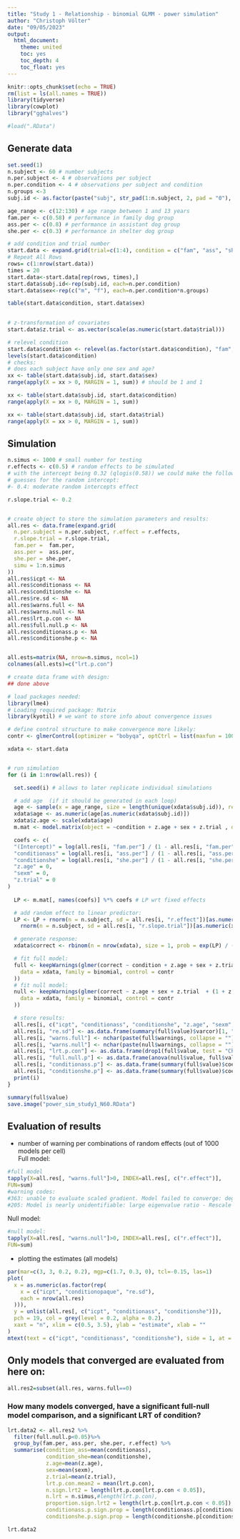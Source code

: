 ```yaml
---
title: "Study 1 - Relationship - binomial GLMM - power simulation"
author: "Christoph Völter"
date: "09/05/2023"
output: 
  html_document:
    theme: united
    toc: yes
    toc_depth: 4
    toc_float: yes
---
```


```r
knitr::opts_chunk$set(echo = TRUE)
rm(list = ls(all.names = TRUE))
library(tidyverse)
library(cowplot)
library("gghalves")

#load(".RData")
```

## Generate data

```r
set.seed(1)
n.subject <- 60 # number subjects
n.per.subject <- 4 # observations per subject
n.per.condition <- 4 # observations per subject and condition
n.groups <-3
subj.id <- as.factor(paste("subj", str_pad(1:n.subject, 2, pad = "0"), sep = "."))

age_range <- c(12:130) # age range between 1 and 13 years
fam.per <- c(0.58) # performance in family dog group
ass.per <- c(0.8) # performance in assistant dog group
she.per <- c(0.3) # performance in shelter dog group

# add condition and trial number
start.data <- expand.grid(trial=c(1:4), condition = c("fam", "ass", "she"))
# Repeat All Rows
rows= c(1:nrow(start.data))
times = 20
start.data<-start.data[rep(rows, times),]
start.data$subj.id<-rep(subj.id, each=n.per.condition)
start.data$sex<-rep(c("m", "f"), each=n.per.condition*n.groups)

table(start.data$condition, start.data$sex)

          
# z-transformation of covariates
start.data$z.trial <- as.vector(scale(as.numeric(start.data$trial)))

# relevel condition
start.data$condition <- relevel(as.factor(start.data$condition), "fam", "ass", "she")
levels(start.data$condition)
# checks:
# does each subject have only one sex and age?
xx <- table(start.data$subj.id, start.data$sex)
range(apply(X = xx > 0, MARGIN = 1, sum)) # should be 1 and 1

xx <- table(start.data$subj.id, start.data$condition)
range(apply(X = xx > 0, MARGIN = 1, sum))

xx <- table(start.data$subj.id, start.data$trial)
range(apply(X = xx > 0, MARGIN = 1, sum))

```

## Simulation

```r
n.simus <- 1000 # small number for testing
r.effects <- c(0.5) # random effects to be simulated
# with the intercept being 0.32 (qlogis(0.58)) we could make the following
# guesses for the random intercept:
#- 0.4: moderate random intercepts effect

r.slope.trial <- 0.2


# create object to store the simulation parameters and results:
all.res <- data.frame(expand.grid(
  n.per.subject = n.per.subject, r.effect = r.effects, 
  r.slope.trial = r.slope.trial,   
  fam.per =  fam.per,
  ass.per =  ass.per,
  she.per = she.per,
  simu = 1:n.simus
))
all.res$icpt <- NA
all.res$conditionass <- NA
all.res$conditionshe <- NA
all.res$re.sd <- NA
all.res$warns.full <- NA
all.res$warns.null <- NA
all.res$lrt.p.con <- NA
all.res$full.null.p <- NA
all.res$conditionass.p <- NA
all.res$conditionshe.p <- NA


all.ests=matrix(NA, nrow=n.simus, ncol=1)
colnames(all.ests)=c("lrt.p.con")

# create data frame with design:
## done above

# load packages needed:
library(lme4)
# Loading required package: Matrix
library(kyotil) # we want to store info about convergence issues

# define control structure to make convergence more likely:
contr <- glmerControl(optimizer = "bobyqa", optCtrl = list(maxfun = 10000))

xdata <- start.data


# run simulation
for (i in 1:nrow(all.res)) {

  set.seed(i) # allows to later replicate individual simulations

  # add age  (if it should be generated in each loop)
  age <- sample(x = age_range, size = length(unique(xdata$subj.id)), replace = T)
  xdata$age <- as.numeric(age[as.numeric(xdata$subj.id)])
  xdata$z.age <- scale(xdata$age)
  m.mat <- model.matrix(object = ~condition + z.age + sex + z.trial , data = xdata) # create model martix

  coefs <- c(
  "(Intercept)" = log(all.res[i, "fam.per"] / (1 - all.res[i, "fam.per"])),
  "conditionass" = log(all.res[i, "ass.per"] / (1 - all.res[i, "ass.per"] )) - log(all.res[i, "fam.per"] / (1 - all.res[i, "fam.per"])),
  "conditionshe" = log(all.res[i, "she.per"] / (1 - all.res[i, "she.per"] )) - log(all.res[i, "fam.per"] / (1 - all.res[i, "fam.per"])),
  "z.age" = 0,
  "sexm" = 0,
  "z.trial" = 0
)
  
  LP <- m.mat[, names(coefs)] %*% coefs # LP wrt fixed effects

  # add random effect to linear predictor:
  LP <- LP + rnorm(n = n.subject, sd = all.res[i, "r.effect"])[as.numeric(xdata$subj.id)] +
    rnorm(n = n.subject, sd = all.res[i, "r.slope.trial"])[as.numeric(xdata$subj.id)] * xdata$z.trial 

  # generate response:
  xdata$correct <- rbinom(n = nrow(xdata), size = 1, prob = exp(LP) / (1 + exp(LP)))

  # fit full model:
  full <- keepWarnings(glmer(correct ~ condition + z.age + sex + z.trial + (1 +  z.trial|| subj.id),
    data = xdata, family = binomial, control = contr
  ))
  # fit null model:
  null <- keepWarnings(glmer(correct ~ z.age + sex + z.trial  + (1 + z.trial|| subj.id),
    data = xdata, family = binomial, control = contr
  ))

  # store results:
  all.res[i, c("icpt", "conditionass", "conditionshe", "z.age", "sexm", "z.trial")] <- fixef(full$value)
  all.res[i, "re.sd"] <- as.data.frame(summary(full$value)$varcor)[1, "sdcor"]
  all.res[i, "warns.full"] <- nchar(paste(full$warnings, collapse = ""))
  all.res[i, "warns.null"] <- nchar(paste(null$warnings, collapse = ""))
  all.res[i, "lrt.p.con"] <- as.data.frame(drop1(full$value, test = "Chisq"))["condition", "Pr(Chi)"]
  all.res[i, "full.null.p"] <- as.data.frame(anova(null$value, full$value, test = "Chisq"))[2, "Pr(>Chisq)"]
  all.res[i, "conditionass.p"] <- as.data.frame(summary(full$value)$coef)["conditionass", "Pr(>|z|)"]
  all.res[i, "conditionshe.p"] <- as.data.frame(summary(full$value)$coef)["conditionshe", "Pr(>|z|)"]
  print(i)
}

summary(full$value)
save.image("power_sim_study1_N60.RData")
```

## Evaluation of results 

* number of warning per combinations of random effects (out of 1000 models per cell)  
Full model:  
```r
#full model
tapply(X=all.res[, "warns.full"]>0, INDEX=all.res[, c("r.effect")],
FUN=sum)
#warning codes: 
#363: unable to evaluate scaled gradient. Model failed to converge: degenerate  Hessian with 1 negative eigenvalues
#205: Model is nearly unidentifiable: large eigenvalue ratio - Rescale variables?
```

Null model:  
```r
#null model: 
tapply(X=all.res[, "warns.null"]>0, INDEX=all.res[, c("r.effect")],
FUN=sum)
```

* plotting the estimates (all models)

```r
par(mar=c(3, 3, 0.2, 0.2), mgp=c(1.7, 0.3, 0), tcl=-0.15, las=1)
plot(
  x = as.numeric(as.factor(rep(
    x = c("icpt", "conditionopaque", "re.sd"),
    each = nrow(all.res)
  ))),
  y = unlist(all.res[, c("icpt", "conditionass", "conditionshe")]),
  pch = 19, col = grey(level = 0.2, alpha = 0.2),
  xaxt = "n", xlim = c(0.5, 3.5), ylab = "estimate", xlab = ""
)
mtext(text = c("icpt", "conditionass", "conditionshe"), side = 1, at = 1:3, line = 0.2)
```

## Only models that converged are evaluated from here on:  

```r
all.res2=subset(all.res, warns.full==0)


```


### How many models converged, have a significant full-null model comparison, and a significant LRT of condition?  
```r

lrt.data2 <- all.res2 %>%
  filter(full.null.p<0.05)%>%
  group_by(fam.per, ass.per, she.per, r.effect) %>%
  summarise(condition_ass=mean(conditionass),
            condition_she=mean(conditionshe),
            z.age=mean(z.age),
            sex=mean(sexm),
            z.trial=mean(z.trial),
            lrt.p.con.mean2 = mean(lrt.p.con), 
            n.sign.lrt2 = length(lrt.p.con[lrt.p.con < 0.05]), 
            n.lrt = n.simus,#length(lrt.p.con), 
            proportion.sign.lrt2 = length(lrt.p.con[lrt.p.con < 0.05]) / n.simus,
            conditionass.p.sign.prop = length(conditionass.p[conditionass.p < 0.05]) / n.simus,
            conditionshe.p.sign.prop = length(conditionshe.p[conditionshe.p < 0.05]) / n.simus)

lrt.data2
```
